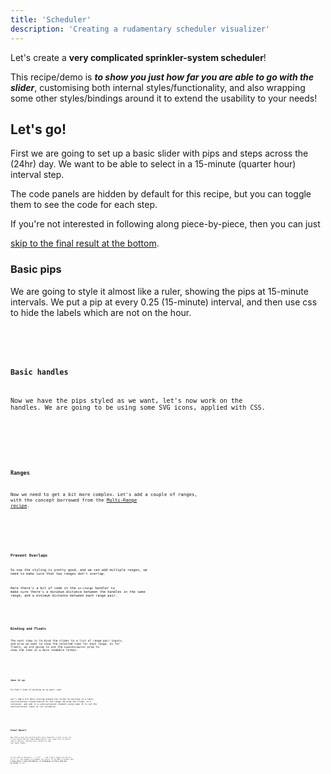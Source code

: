 ```yaml
---
title: 'Scheduler'
description: 'Creating a rudamentary scheduler visualizer'
---
```











Let's create a **very complicated sprinkler-system scheduler**!

This recipe/demo is ***to show you just how far you are able to go with the slider***,
customising both internal styles/functionality, and also wrapping some other styles/bindings
around it to extend the usability to your needs!

## Let's go!

First we are going to set up a basic slider with pips and steps across the (24hr) day.
We want to be able to select in a 15-minute (quarter hour) interval step.

<Note title="Code Panels">
  The code panels are hidden by default for this recipe, but you can toggle them
  to see the code for each step.

  If you're not interested in following along piece-by-piece, then you can just
  
  
  [skip to the final result at the bottom](#final-result).
</Note>




### Basic pips

We are going to style it almost like a ruler, showing the pips at 15-minute intervals.
We put a pip at every 0.25 (15-minute) interval, and then use css to hide the labels
which are not on the hour.

<Demo name="Pips Styling" client:visible toggleable panel="none">
  <Basic client:visible />
  <Code lang="svelte" slot="svelte" code={cleanImport(BasicRaw)} />
  <Code lang="css" slot="css" code={cleanImport(BasicCssRaw)} />
</Demo>




### Basic handles

Now we have the pips styled as we want, let's now work on the handles. We are going
to be using some SVG icons, applied with CSS.

<Demo name="Handle Styling" client:visible toggleable panel="none">
  <Handle client:visible />
  <Code lang="svelte" slot="svelte" code={cleanImport(HandleRaw)} />
  <Code lang="css" slot="css" code={cleanImport(HandleBasicRaw)} />
</Demo>




### Ranges

Now we need to get a bit more complex. Let's add a couple of ranges, with the
concept borrowed from the [Multi-Range recipe](/svelte-range-slider-pips/en/recipes/multi-range).

<Demo name="Ranges" client:visible toggleable panel="none">
  <Ranges client:visible />
  <Code lang="svelte" slot="svelte" code={cleanImport(RangesRaw)} />
  <Code lang="css" slot="css" code={cleanImport(RangesCssRaw)} />
</Demo>




### Prevent Overlaps

So now the styling is pretty good, and we can add multiple ranges,
we need to make sure that two ranges don't overlap.

Here there's a bit of code in the `on:change` handler to make sure there's
a minimum distance between the handles in the same range, and a minimum distance
between each range pair.

<Demo name="Prevent Overlaps" client:visible toggleable panel="none">
  <Overlaps client:visible />
  <Code lang="svelte" slot="svelte" code={cleanImport(OverlapsRaw)} />
</Demo>





### Binding and Floats

The next step is to bind the slider to a list of range-pair inputs, and also
we want to show the selected time for each range. As for floats, we are going to
use the `handleFormatter` prop to show the time in a more readable format.

<Demo name="Binding and Floats" client:visible toggleable panel="none">
  <BindingAndFloats client:visible />
  <Code lang="svelte" slot="svelte" code={cleanImport(BindingAndFloatsRaw)} />
  <Code lang="css" slot="css" code={cleanImport(BindingAndFloatsCssRaw)} />
</Demo>





### Jazz it up

So that's kind of working as we want, now!

Let's add a bit more styling around the slider by putting in a fancy sunrise/sunset
visualisation on the range! We wrap the slider in a container, and add in a sunrise/sunset
element using some JS to set the sunrise/sunset times as css variables.

<Demo name="Jazzed Up" client:visible toggleable panel="none">
  <JazzedUp client:visible />
  <Code lang="svelte" slot="svelte" code={cleanImport(JazzedUpRaw)} />
  <Code lang="css" slot="css" code={cleanImport(JazzedUpCssRaw)} />
</Demo>





## Final Result

Now that we have the styling pretty much completed. I want to get rid of the inputs
and the range adding button. Let's add a bit of Svelte code to display `+` buttons
and `x` buttons to add and remove ranges.

<Demo name="Final Result" client:visible toggleable panel="none">
  <FinalResult client:visible />
</Demo>

So the code is obviously... "a lot" ... and I don't expect you do use all of it,
the example is probably not useful for 99.999% of people. But **I hope there's some
information, or techniques in there that may be useful** to you!

<Demo name="Final Result Code" client:visible toggleable panel="svelte">
  <Code lang="svelte" slot="svelte" code={cleanImport(FinalResultRaw)} />
  <Code lang="css" slot="css" code={cleanImport(BasicCssRaw + '\n\n' + HandleBasicRaw + '\n\n' + RangesCssRaw + '\n\n' + BindingAndFloatsCssRaw + '\n\n' + JazzedUpCssRaw + '\n\n' + FinalResultCssRaw)} />
</Demo>